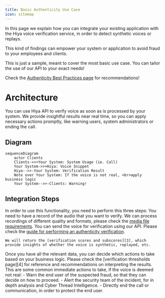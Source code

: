 ```yaml
---
title: Basic Authenticity Use Case
icon: sitemap
---
```


In this page we explain how you can integrate your existing application with 
the Hiya voice verification service, in order to detect synthetic voices or replays.

This kind of findings can empower your system or application to avoid 
fraud to your employees and clients.

<Note>This is just a sample, meant to cover the most basic use case. 
You can tailor the use of our API to your exact needs! </Note>

<Tip>Check the [Authenticity Best Practices page][5] for recommendations!</Tip>

# Architecture
You can use Hiya API to verify voice as soon as is processed by your system. 
We provide insightful results near real time, so you can apply necessary actions promptly, 
like warning users, system administrators or ending the call.
## Diagram
```mermaid
sequenceDiagram
    actor Clients
    Clients->>+Your System: System Usage (ie. Call)
    Your System->>+Hiya: Voice Snippet
    Hiya-->>-Your System: Verification Result
    Note over Your System: If the voice is not real, <br>apply business logic
    Your System-->>-Clients: Warning!
```
## Integration Steps
In order to use this functionality, you need to perform this three steps:
<Steps>
  <Step title="Record the voice">
    You need to have a record of the audio that you want to verify. 
    <Note>We can process recordings of different quality and formats, please check the [media file requirements][1].</Note>
  </Step>
  <Step title="Send the voice for verification">
    You can send the voice for verification using our API. 
    Please check the [guide for performing an authenticity verification][2].

    We will return the [verification scores and subscores][3], which provide insights of whether the voice is synthetic, replayed, etc.
  </Step>
  <Step title="Use the insights">
    Once you have all the relevant data, you can decide which actions to take based on your business logic.
    Please check the [verification thresholds page][4] for reference and recommendations on interpreting the results.
    This are some common immediate actions to take, if the voice is deemed not real:
    - Warn the end user of the suspected fraud, so that they can decide on how to proceed.
    - Alert the security team of the incident, for in depth analysis and Cyber Thread Intelligence.
    - Directly end the call or communication, in order to protect the end user.
  </Step>
</Steps>

[1]: /api-reference/voice-samples/requirements
[2]: /guides/perform-a-verification/authenticity
[3]: /api-reference/verifications/scores
[4]: /api-reference/verifications/thresholds
[5]: /use-cases/authenticity/authenticity-best-practices
